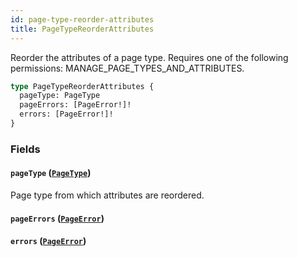 ```yaml
---
id: page-type-reorder-attributes
title: PageTypeReorderAttributes
---
```



Reorder the attributes of a page type. Requires one of the following permissions: MANAGE_PAGE_TYPES_AND_ATTRIBUTES.

```graphql
type PageTypeReorderAttributes {
  pageType: PageType
  pageErrors: [PageError!]!
  errors: [PageError!]!
}
```


### Fields

#### `pageType` ([`PageType`](../../../developer/api-reference/objects/page-type))

Page type from which attributes are reordered.


#### `pageErrors` ([`PageError`](../../../developer/api-reference/objects/page-error))




#### `errors` ([`PageError`](../../../developer/api-reference/objects/page-error))






